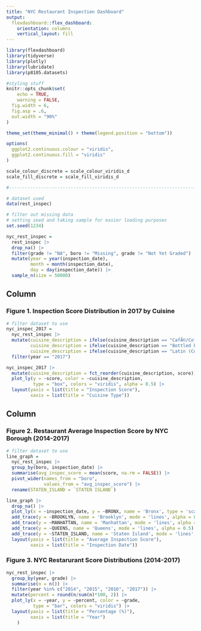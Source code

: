 ```yaml
---
title: "NYC Restaurant Inspection Dashboard"
output: 
  flexdashboard::flex_dashboard:
    orientation: columns
    vertical_layout: fill
---
```


```r
library(flexdashboard)
library(tidyverse)
library(plotly)
library(lubridate)
library(p8105.datasets)

#styling stuff
knitr::opts_chunk$set(
	echo = TRUE,
	warning = FALSE,
  fig.width = 6,
  fig.asp = .6,
  out.width = "90%"
)

theme_set(theme_minimal() + theme(legend.position = "bottom"))

options(
  ggplot2.continuous.colour = "viridis",
  ggplot2.continuous.fill = "viridis"
)

scale_colour_discrete = scale_colour_viridis_d
scale_fill_discrete = scale_fill_viridis_d

#----------------------------------------------------------------------

# dataset used
data(rest_inspec)

# filter out missing data
# setting seed and taking sample for easier loading purposes
set.seed(1234)

nyc_rest_inspec = 
  rest_inspec |>
  drop_na() |>
  filter(grade != "NA", boro != "Missing", grade != "Not Yet Graded") |>
  mutate(year = year(inspection_date),
         month = month(inspection_date),
         day = day(inspection_date)) |> 
  sample_n(size = 50000)

```

Column {data-width=650}
-----------------------------------------------------------------------

### Figure 1. Inspection Score Distribution in 2017 by Cuisine

```r
# filter dataset to use
nyc_inspec_2017 =
  nyc_rest_inspec |>  
  mutate(cuisine_description = ifelse(cuisine_description == "CafÃ©/Coffee/Tea", "Cafe/Coffee/Tea", cuisine_description), 
         cuisine_description = ifelse(cuisine_description == "Bottled beverages, including water, sodas, juices, etc.", "Bottled beverages", cuisine_description), 
         cuisine_description = ifelse(cuisine_description == "Latin (Cuban, Dominican, Puerto Rican, South & Central American)", "Latin", cuisine_description)) |> 
  filter(year == "2017")
```

```r
nyc_inspec_2017 |> 
  mutate(cuisine_description = fct_reorder(cuisine_description, score)) |> 
  plot_ly(y = ~score, color = ~cuisine_description, 
          type = "box", colors = "viridis", alpha = 0.5) |>
  layout(yaxis = list(title = "Inspection Score"),
         xaxis = list(title = "Cuisine Type"))
```


Column {data-width=350}
-----------------------------------------------------------------------

### Figure 2. Restaurant Average Inspection Score by NYC Borough (2014-2017)

```r
# filter dataset to use
line_graph = 
  nyc_rest_inspec |>
  group_by(boro, inspection_date) |>
  summarise(avg_inspec_score = mean(score, na.rm = FALSE)) |>
  pivot_wider(names_from = "boro", 
              values_from = "avg_inspec_score") |> 
  rename(STATEN_ISLAND = `STATEN ISLAND`)
```

```r
line_graph |>
  drop_na() |>
  plot_ly(x = ~inspection_date, y = ~BRONX, name = 'Bronx', type = 'scatter', mode = 'lines', alpha = 0.5) |> 
  add_trace(y = ~BROOKLYN, name = 'Brooklyn', mode = 'lines', alpha = 0.5) |>
  add_trace(y = ~MANHATTAN, name = 'Manhattan', mode = 'lines', alpha = 0.5) |>
  add_trace(y = ~QUEENS, name = 'Queens', mode = 'lines', alpha = 0.5) |>
  add_trace(y = ~STATEN_ISLAND, name = 'Staten Island', mode = 'lines', alpha = 0.5) |>
  layout(yaxis = list(title = "Average Inspection Score"),
         xaxis = list(title = "Inspection Date"))
```


### Figure 3. NYC Restarurant Score Distributions (2014-2017)

```r

nyc_rest_inspec |>  
  group_by(year, grade) |> 
  summarise(n = n()) |> 
  filter(year %in% c("2014", "2015", "2016", "2017")) |> 
  mutate(percent = round(n/sum(n)*100, 2)) |> 
  plot_ly(x = ~year, y = ~percent, color = ~grade,
          type = "bar", colors = "viridis") |> 
  layout(yaxis = list(title = "Percentage (%)"),
         xaxis = list(title = "Year")
    )
```

